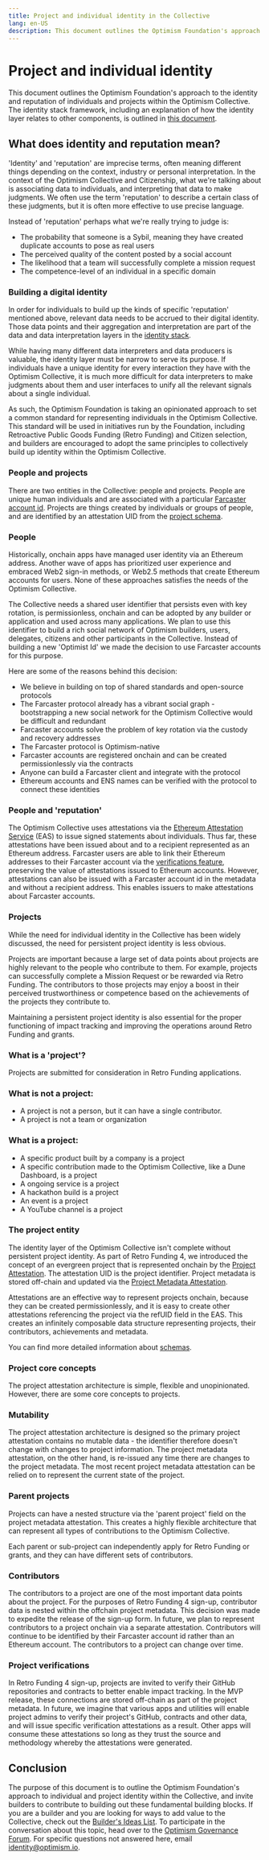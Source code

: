 ```yaml
---
title: Project and individual identity in the Collective
lang: en-US
description: This document outlines the Optimism Foundation's approach to the identity and reputation of individuals and projects within the Optimism Collective.
---
```


# Project and individual identity

This document outlines the Optimism Foundation's approach to the identity and reputation of individuals and projects within the Optimism Collective. The identity stack framework, including an explanation of how the identity layer relates to other components, is outlined in [this document](/identity/overview).

## What does identity and reputation mean?

'Identity' and 'reputation' are imprecise terms, often meaning different things depending on the context, industry or personal interpretation. In the context of the Optimism Collective and Citizenship, what we're talking about is associating data to individuals, and interpreting that data to make judgments. We often use the term 'reputation' to describe a certain class of these judgments, but it is often more effective to use precise language. 

Instead of 'reputation' perhaps what we're really trying to judge is:

* The probability that someone is a Sybil, meaning they have created duplicate accounts to pose as real users 
* The perceived quality of the content posted by a social account
* The likelihood that a team will successfully complete a mission request
* The competence-level of an individual in a specific domain

### Building a digital identity

In order for individuals to build up the kinds of specific 'reputation' mentioned above, relevant data needs to be accrued to their digital identity. Those data points and their aggregation and interpretation are part of the data and data interpretation layers in the [identity stack](/identity/overview). 

While having many different data interpreters and data producers is valuable, the identity layer must be narrow to serve its purpose. If individuals have a unique identity for every interaction they have with the Optimism Collective, it is much more difficult for data interpreters to make judgments about them and user interfaces to unify all the relevant signals about a single individual.

As such, the Optimism Foundation is taking an opinionated approach to set a common standard for representing individuals in the Optimism Collective. This standard will be used in initiatives run by the Foundation, including Retroactive Public Goods Funding (Retro Funding) and Citizen selection, and builders are encouraged to adopt the same principles to collectively build up identity within the Optimism Collective.

### People and projects

There are two entities in the Collective: people and projects. People are unique human individuals and are associated with a particular [Farcaster account id](https://docs.farcaster.xyz/learn/what-is-farcaster/accounts). Projects are things created by individuals or groups of people, and are identified by an attestation UID from the [project schema](/identity/schemas#project-identifier). 

### People

Historically, onchain apps have managed user identity via an Ethereum address. Another wave of apps has prioritized user experience and embraced Web2 sign-in methods, or Web2.5 methods that create Ethereum accounts for users. None of these approaches satisfies the needs of the Optimism Collective. 

The Collective needs a shared user identifier that persists even with key rotation, is permissionless, onchain and can be adopted by any builder or application and used across many applications. We plan to use this identifier to build a rich social network of Optimism builders, users, delegates, citizens and other participants in the Collective. Instead of building a new 'Optimist Id' we made the decision to use Farcaster accounts for this purpose. 

Here are some of the reasons behind this decision:

* We believe in building on top of shared standards and open-source protocols
* The Farcaster protocol already has a vibrant social graph - bootstrapping a new social network for the Optimism Collective would be difficult and redundant
* Farcaster accounts solve the problem of key rotation via the custody and recovery addresses
* The Farcaster protocol is Optimism-native
* Farcaster accounts are registered onchain and can be created permissionlessly via the contracts
* Anyone can build a Farcaster client and integrate with the protocol
* Ethereum accounts and ENS names can be verified with the protocol to connect these identities

### People and 'reputation'

The Optimism Collective uses attestations via the [Ethereum Attestation Service](https://optimism.easscan.org) (EAS) to issue signed statements about individuals. Thus far, these attestations have been issued about and to a recipient represented as an Ethereum address. Farcaster users are able to link their Ethereum addresses to their Farcaster account via the [verifications feature](https://docs.farcaster.xyz/developers/guides/writing/verify-address), preserving the value of attestations issued to Ethereum accounts. However, attestations can also be issued with a Farcaster account id in the metadata and without a recipient address. This enables issuers to make attestations about Farcaster accounts.


### Projects

While the need for individual identity in the Collective has been widely discussed, the need for persistent project identity is less obvious. 

Projects are important because a large set of data points about projects are highly relevant to the people who contribute to them. For example, projects can successfully complete a Mission Request or be rewarded via Retro Funding. The contributors to those projects may enjoy a boost in their perceived trustworthiness or competence based on the achievements of the projects they contribute to.

Maintaining a persistent project identity is also essential for the proper functioning of impact tracking and improving the operations around Retro Funding and grants. 

### What is a 'project'?

Projects are submitted for consideration in Retro Funding applications.

### What is not a project:

* A project is not a person, but it can have a single contributor.
* A project is not a team or organization

### What is a project:

* A specific product built by a company is a project
* A specific contribution made to the Optimism Collective, like a Dune Dashboard, is a project
* A ongoing service is a project
* A hackathon build is a project
* An event is a project
* A YouTube channel is a project

### The project entity

The identity layer of the Optimism Collective isn't complete without persistent project identity. As part of Retro Funding 4, we introduced the concept of an evergreen project that is represented onchain by the [Project Attestation](/identity/schemas#project-identifier). The attestation UID is the project identifier. Project metadata is stored off-chain and updated via the [Project Metadata Attestation](/identity/schemas#project-metadata).

Attestations are an effective way to represent projects onchain, because they can be created permissionlessly, and it is easy to create other attestations referencing the project via the refUID field in the EAS. This creates an infinitely composable data structure representing projects, their contributors, achievements and metadata.

You can find more detailed information about [schemas](/identity/schemas#project-metadata).

### Project core concepts

The project attestation architecture is simple, flexible and unopinionated. However, there are some core concepts to projects.

### Mutability

The project attestation architecture is designed so the primary project attestation contains no mutable data - the identifier therefore doesn't change with changes to project information. The project metadata attestation, on the other hand, is re-issued any time there are changes to the project metadata. The most recent project metadata attestation can be relied on to represent the current state of the project.

### Parent projects

Projects can have a nested structure via the 'parent project' field on the project metadata attestation. This creates a highly flexible architecture that can represent all types of contributions to the Optimism Collective.

Each parent or sub-project can independently apply for Retro Funding or grants, and they can have different sets of contributors.

### Contributors

The contributors to a project are one of the most important data points about the project. For the purposes of Retro Funding 4 sign-up, contributor data is nested within the offchain project metadata. This decision was made to expedite the release of the sign-up form. In future, we plan to represent contributors to a project onchain via a separate attestation. Contributors will continue to be identified by their Farcaster account id rather than an Ethereum account. The contributors to a project can change over time.

### Project verifications

In Retro Funding 4 sign-up, projects are invited to verify their GitHub repositories and contracts to better enable impact tracking. In the MVP release, these connections are stored off-chain as part of the project metadata. In future, we imagine that various apps and utilities will enable project admins to verify their project's GitHub, contracts and other data, and will issue specific verification attestations as a result. Other apps will consume these attestations so long as they trust the source and methodology whereby the attestations were generated.

## Conclusion

The purpose of this document is to outline the Optimism Foundation's approach to individual and project identity within the Collective, and invite builders to contribute to building out these fundamental building blocks. If you are a builder and you are looking for ways to add value to the Collective, check out the [Builder's Ideas List](https://contribute.optimism.io). To participate in the conversation about this topic, head over to the [Optimism Governance Forum](https://gov.optimism.io). For specific questions not answered here, email identity@optimism.io.